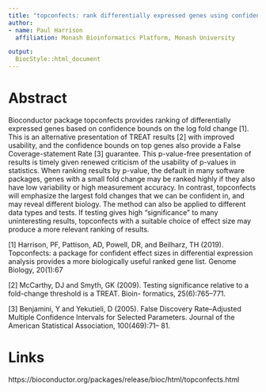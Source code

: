 ```yaml
---
title: "topconfects: rank differentially expressed genes using confidence bounds on fold change, with multiple testing adjustment."
author:
- name: Paul Harrison
  affiliation: Monash Bioinformatics Platform, Monash University

output:
  BiocStyle::html_document
---
```


# Abstract

Bioconductor package topconfects provides ranking of differentially expressed genes based on confidence bounds on the log fold change [1]. This is an alternative presentation of TREAT results [2] with improved usability, and the confidence bounds on top genes also provide a False Coverage-statement Rate [3] guarantee. This p-value-free presentation of results is timely given renewed criticism of the usability of p-values in statistics. When ranking results by p-value, the default in many software packages, genes with a small fold change may be ranked highly if they also have low variability or high measurement accuracy. In contrast, topconfects will emphasize the largest fold changes that we can be confident in, and may reveal different biology. The method can also be applied to different data types and tests. If testing gives high "significance" to many uninteresting results, topconfects with a suitable choice of effect size may produce a more relevant ranking of results.


[1] Harrison, PF, Pattison, AD, Powell, DR, and Beilharz, TH (2019). Topconfects: a package for confident effect sizes in differential expression analysis provides a more biologically useful ranked gene list. Genome Biology, 20(1):67

[2] McCarthy, DJ and Smyth, GK (2009). Testing significance relative to a fold-change threshold is a TREAT. Bioin- formatics, 25(6):765–771.

[3] Benjamini, Y and Yekutieli, D (2005). False Discovery Rate–Adjusted Multiple Confidence Intervals for Selected Parameters. Journal of the American Statistical Association, 100(469):71– 81.

# Links

https://bioconductor.org/packages/release/bioc/html/topconfects.html